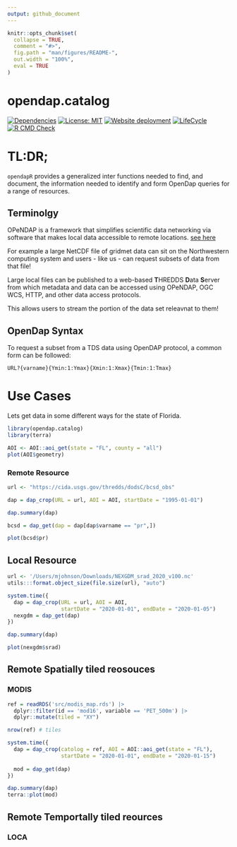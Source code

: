 ```yaml
---
output: github_document
---
```


<!-- README.md is generated from README.Rmd. Please edit that file -->

```r
knitr::opts_chunk$set(
  collapse = TRUE,
  comment = "#>",
  fig.path = "man/figures/README-",
  out.width = "100%",
  eval = TRUE
)
```

# opendap.catalog

<!-- badges: start -->
[![Dependencies](https://img.shields.io/badge/dependencies-7/33-orange?style=flat)](#)
[![License: MIT](https://img.shields.io/badge/License-MIT-yellow.svg)](https://choosealicense.com/licenses/mit/)
[![Website deployment](https://github.com/mikejohnson51/opendap.catalog/actions/workflows/pkgdown.yaml/badge.svg)](https://github.com/mikejohnson51/opendap.catalog/actions/workflows/pkgdown.yaml)
[![LifeCycle](man/figures/lifecycle/lifecycle-experimental.svg)](https://lifecycle.r-lib.org/articles/stages.html#experimental)
[![R CMD Check](https://github.com/mikejohnson51/opendap.catalog/actions/workflows/R-CMD-check.yaml/badge.svg)](https://github.com/mikejohnson51/opendap.catalog/actions/workflows/R-CMD-check.yaml)
<!-- badges: end -->

# TL:DR;

`opendapR` provides a generalized inter functions needed to find, and document, the information needed to identify and form OpenDap queries for a range of resources.

## Terminolgy

OPeNDAP is a framework that simplifies scientific data networking via software that makes local data accessible to remote locations. [see here](https://www.opendap.org)

For example a large NetCDF file of gridmet data can sit on the Northwestern computing system and users - like us - can request subsets of data from that file!

Large local files can be published to a web-based **T**HREDDS **D**ata **S**erver from which metadata and data can be accessed using OPeNDAP, OGC WCS, HTTP, and other data access protocols.

This allows users to stream the portion of the data set releavnat to them!

## OpenDap Syntax

To request a subset from a TDS data using OpenDAP protocol, a common form can be followed:

```
URL?{varname}{Ymin:1:Ymax}{Xmin:1:Xmax}{Tmin:1:Tmax}
```

# Use Cases

Lets get data in some different ways for the state of Florida.

```r
library(opendap.catalog)
library(terra)

AOI <- AOI::aoi_get(state = "FL", county = "all")
plot(AOI$geometry)
```      

### Remote Resource

```r
url <- "https://cida.usgs.gov/thredds/dodsC/bcsd_obs"

dap = dap_crop(URL = url, AOI = AOI, startDate = "1995-01-01")

dap.summary(dap)

bcsd = dap_get(dap = dap[dap$varname == "pr",])

plot(bcsd$pr)
```

## Local Resource

```r
url <- '/Users/mjohnson/Downloads/NEXGDM_srad_2020_v100.nc'
utils:::format.object_size(file.size(url), "auto")

system.time({
  dap = dap_crop(URL = url, AOI = AOI, 
                 startDate = "2020-01-01", endDate = "2020-01-05")
  nexgdm = dap_get(dap)
})

dap.summary(dap)

plot(nexgdm$srad)
```

## Remote Spatially tiled reosouces
### MODIS 

```r
ref = readRDS('src/modis_map.rds') |>
  dplyr::filter(id == 'mod16', variable == 'PET_500m') |> 
  dplyr::mutate(tiled = "XY")

nrow(ref) # tiles

system.time({
  dap = dap_crop(catolog = ref, AOI = AOI::aoi_get(state = "FL"),
                 startDate = "2020-01-01", endDate = "2020-01-15")
  
  mod = dap_get(dap)
})

dap.summary(dap)
terra::plot(mod)
```
## Remote Temportally tiled reources

### LOCA



